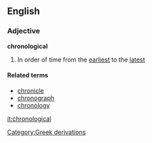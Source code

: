 ==English==
===Adjective===
'''chronological'''

#In order of time from the [[earliest]] to the [[latest]]

====Related terms====
*[[chronicle]]<!-- might want to check this one -->
*[[chronograph]]
*[[chronology]]

[[it:chronological]]
[[Category:Greek derivations]]